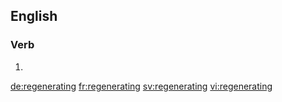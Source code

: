 ==English==

===Verb===
{{head|en}}

# {{present participle of|regenerate}}

[[de:regenerating]]
[[fr:regenerating]]
[[sv:regenerating]]
[[vi:regenerating]]